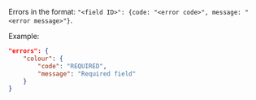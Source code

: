 Errors in the format: `"<field ID>": {code: "<error code>", message: "<error message>"}`.

Example:

```json
"errors": {
    "colour": {
        "code": "REQUIRED",
        "message": "Required field"
    }
}
```